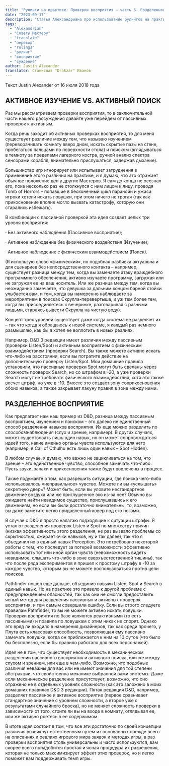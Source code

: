 ```yaml
---
title: "Рулинги на практике: Проверки восприятия — часть 3. Разделенное восприятие"
date: "2023-09-17"
description: "Статья Александриана про использование рулингов на практике при проверках восприятия #alexandrian #gmtips #rulings"
tags:
  - "Alexandrian"
  - "Советы Мастеру"
  - "translate"
  - "перевод"
  - "rulings"
  - "рулинг"
  - "восприятие"
  - "суждение"
author: Justin Alexander
translator: Станислав "Drakzar" Иванов
---
```


Текст Justin Alexander от 16 июля 2018 года

## АКТИВНОЕ ИЗУЧЕНИЕ VS. АКТИВНЫЙ ПОИСК

Раз мы рассматриваем проверки восприятия, то в заключительной части нашего рассуждения давайте уже перейдем от пассивных проверок к активным.

Когда речь заходит об активных проверках восприятия, то для меня существует различие между тем, что называю изучением (переворачивать комнату вверх дном, искать скрытые пазы на стене, пробегаться пальцами по поверхности стола) и поиском (вглядываться в темноту за пределами лагерного костра, ручной анализ спектра сенсорами корабля, внимательно прислушаться, задержав дыхание).

Большинство игр игнорирует или испытывает затруднения в применение этого различия на практике, и я думаю, что это отражает обычное положение дел у других Мастеров. Я сам до конца не осознал его, пока несколько раз не столкнулся с ним лицом к лицу, проводя Tomb of Horrors – попавшие в бесконечный цикл паранойи и ужаса игроки хотели искать ловушки, при этом ничего не трогая (так как прикосновение вполне могло вызвать катастрофу, которую они старались избежать).

В комбинации с пассивной проверкой эта идея создает целых три уровня восприятия:

· Без активного наблюдения (Пассивное восприятие);

· Активное наблюдение без физического воздействия (Изучение);

· Активное наблюдение с физическим взаимодействием (Поиск).

(Я использую слово «физический», но подобная разбивка актуальна и для сценариев без непосредственного контакта – например, существует разница между тем, когда вы замечаете атаку враждебного программного обеспечения, активно изучаете программу, загружая или не загружая ее на ваш носитель. Или же разница между тем, когда вы неожиданно замечаете, что девушка за дальним концом барной стойки улыбается вам, и тем, когда вы намеренно наблюдаете за мероприятием в поисках Скрулла-перевертыша, и уж тем более тем, когда вы присоединяетесь к вечеринке, разговаривая с разными людьми, стараясь вывести Скрулла на чистую воду).

Концепт трех уровней существует даже когда система не разделяет их – так что когда я обращаюсь к новой системе, я каждый раз немного размышляю, как бы я хотел ее воплотить в новых реалиях.

Например, D&D 3 редакции имеет различия между пассивным (проверки Listen/Spot) и активным восприятием с физическим взаимодействием (проверки Search). Вы также можете активно искать что-либо на расстоянии, если вы потратите действие на дополнительную проверку Listen/Spot. Мои домашние правила установили, что пассивные проверки Spot могут быть сделаны через сложность проверок Search, но со штрафом в -20, а уже проверки Search могут не требовать физического взаимодействия, хотя это также влечет штраф, но уже в -10. Вместе это создает зону соприкосновения обоих навыков, а также закрывает лакуну правил в зоне между ними.

## РАЗДЕЛЕННОЕ ВОСПРИЯТИЕ

Как предлагает нам наш пример из D&D, разница между пассивным восприятием, изучением и поиском – это далеко не единственный способ разделения навыков восприятия. Их еще можно разделить по *способам*наблюдения (слух и зрение, например). В других случаях, может существовать лишь один навык, но он может сопровождаться идеей того, какие именно органы чувств используются для него (например, в Call of Cthulhu есть лишь один навык – Spot Hidden).

В любом случае, я думаю, что важно не зацикливаться на том, что зрение – это единственное чувство, способное замечать что-либо. Пусть звуки, запахи и прикосновения также будут вовлечены в процесс.

Также подумайте о том, как разрешить ситуации, где поиска чего-либо использовалось «неправильное» чувство. Можете ли вы «услышать» секретную дверь? Может быть, если вы уловите нестандартное движение воздуха или же приглушенное эхо из-за нее? Обычно вы ожидаете найти невидимое существо, прислушавшись к его движениям, но если вы были достаточно внимательны, то, возможно, вы даже заметите легко придавленный ковер под его ногами.

В случае с D&D я просто налагаю подходящие к ситуации штрафы. Я устал от разделения проверок Listen и Spot по множеству причин (низкая эффективность этого разделения, не раз вызвало проблемы со скрытностью, сжирает очки навыков, ну и так далее), так что я объединил их в единый навык Perception. Это потребовало некоторой работы с тем, что последует за потерей возможности эффективно использовать тот или иной орган чувств (невозможность видеть невидимое, слышать что-либо в зоне сверхъестественной тишины), так что после ряда экспериментов я пришел к простому штрафу в -10 за каждое чувство, которым вы не можете воспользоваться против цели поисков.

Pathfinder пошел еще дальше, объединив навыки Listen, Spot и Search в единый навык. Но на практике это привело к другой проблеме с предупреждением опасностей, так как они не смогли предоставить ясный метод для разделения пассивных и активных проверок восприятия, и тем самым совершили ошибку. Если вы строго следуете правилам Pathfinder, то вы не можете активно искать ловушки. Проверки восприятия по базе являются реактивными (то есть пассивными) и правила по ловушкам с этим никак не спорят. Однако это вряд ли входило в намерения дизайнеров, так как среди прочего, у Плута есть классовая способность, позволяющая ему пассивно замечать ловушки, когда он приближается к ним на 10 футов (что было бы бесполезно, если бы правило работало для всех персонажей).

Идея не в том, что существует необходимость в механическом разделении пассивного восприятия и активного поиска, или же между слухом и зрением, или еще в чем-либо. Возможно, что подобные различия неважны для вас или не имеют значения для той степени абстракции, что свойственна механике выбранной вами системы. Даже если механическое разделение присутствует, возможно, что оно отражено не в отдельных уровнях сложности (как это заложено в моих домашних правилах D&D 3 редакции). Пятая редакция D&D, например, разделяет пассивное и активное восприятие (первое сравнивает стандартное значение с уровнем сложности, а второе уже с результатами случайного броска), но не меняет сложность проверки в зависимости от того, стоите ли вы на входе в комнату, оглядывая ее, или же активно роетесь в ее содержимом.

В итоге идея состоит в том, что все эти достаточно по своей концепции различия возникнут естественным путем из основанных прежде всего на описаниях и реалиях игрового мира заявок и методах игры, а раз проверки восприятия столь универсальны и часто используются, вам скорее всего понадобится простая и ясная процедура их разрешения, которая не только максимизирует эффект этих проверок, но и легко поможет вам поддерживать темп игры.
